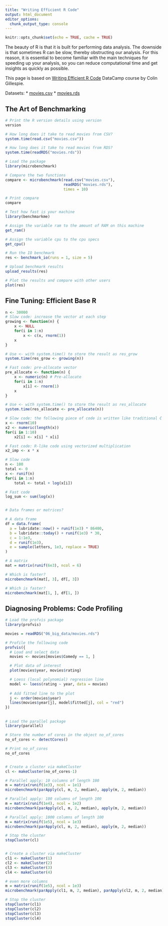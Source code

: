 ```yaml
---
title: "Writing Efficient R Code"
output: html_document
editor_options: 
  chunk_output_type: console
---
```


```r
knitr::opts_chunk$set(echo = TRUE, cache = TRUE)
```

The beauty of R is that it is built for performing data analysis. The downside is that sometimes R can be slow, thereby obstructing our analysis. For this reason, it is essential to become familiar with the main techniques for speeding up your analysis, so you can reduce computational time and get insights as quickly as possible.

This page is based on [Writing Efficient R Code](https://campus.datacamp.com/courses/writing-efficient-r-code/fine-tuning-efficient-base-r?ex=3) DataCamp course by Colin Gillespie.

Datasets: 
* [movies.csv](movies.csv)
* [movies.rds](movies.rds)

## The Art of Benchmarking

```r
# Print the R version details using version
version

# How long does it take to read movies from CSV?
system.time(read.csv("movies.csv"))

# How long does it take to read movies from RDS?
system.time(readRDS("movies.rds"))

# Load the package
library(microbenchmark)

# Compare the two functions
compare <- microbenchmark(read.csv("movies.csv"), 
                          readRDS("movies.rds"), 
                          times = 10)

# Print compare
compare

# Test how fast is your machine
library(benchmarkme)

# Assign the variable ram to the amount of RAM on this machine
get_ram()

# Assign the variable cpu to the cpu specs
get_cpu()

# Run the IO benchmark
res <- benchmark_io(runs = 1, size = 5)

# Upload benchmark results
upload_results(res)

# Plot the results and compare with other users
plot(res)
```

## Fine Tuning: Efficient Base R

```r
n <- 30000
# Slow code: increase the vector at each step
growing <- function(n) {
    x <- NULL
    for(i in 1:n)
        x <- c(x, rnorm(1))
    x
}

# Use <- with system.time() to store the result as res_grow
system.time(res_grow <- growing(n)) 

# Fast code: pre-allocate vector
pre_allocate <- function(n) {
    x <- numeric(n) # Pre-allocate
    for(i in 1:n) 
        x[i] <- rnorm(1)
    x
}

# Use <- with system.time() to store the result as res_allocate
system.time(res_allocate <- pre_allocate(n))

# Slow code: the following piece of code is written like traditional C or Fortran code. Instead of using the vectorized version of multiplication, it uses a for loop.
x <- rnorm(10)
x2 <- numeric(length(x))
for(i in 1:10)
    x2[i] <- x[i] * x[i]

# Fast code: R-like code using vectorized multiplication
x2_imp <- x * x

# Slow code
n <- 100
total <- 0
x <- runif(n)
for(i in 1:n) 
    total <- total + log(x[i])

# Fast code
log_sum <- sum(log(x))


# Data frames or matrices?

# A data frame
df = data.frame(
  a = lubridate::now() + runif(1e3) * 86400,
  b = lubridate::today() + runif(1e3) * 30,
  c = 1:1e3,
  d = runif(1e3),
  e = sample(letters, 1e3, replace = TRUE)
)

# A matrix
mat = matrix(runif(6e3), ncol = 6)

# Which is faster? 
microbenchmark(mat[, 3], df[, 3])

# Which is faster? 
microbenchmark(mat[1, ], df[1, ])


```
## Diagnosing Problems: Code Profiling 

```r
# Load the profvis package
library(profvis)

movies = readRDS("06_big_data/movies.rds")

# Profile the following code
profvis({
  # Load and select data
  movies <- movies[movies$Comedy == 1, ]

  # Plot data of interest
  plot(movies$year, movies$rating)

  # Loess (local polynomial) regression line
  model <- loess(rating ~ year, data = movies)
  
  # Add fitted line to the plot
  j <- order(movies$year)
  lines(movies$year[j], model$fitted[j], col = "red")
})
```

##

```r
# Load the parallel package
library(parallel)

# Store the number of cores in the object no_of_cores
no_of_cores <- detectCores()

# Print no_of_cores
no_of_cores


# Create a cluster via makeCluster
cl <- makeCluster(no_of_cores-1)

# Parallel apply: 10 columns of length 100
m = matrix(runif(1e3), ncol = 1e1)
microbenchmark(parApply(cl, m, 2, median), apply(m, 2, median))

# Parallel apply: 100 columns of length 100
m = matrix(runif(1e4), ncol = 1e2)
microbenchmark(parApply(cl, m, 2, median), apply(m, 2, median))

# Parallel apply: 1000 columns of length 100
m = matrix(runif(1e5), ncol = 1e3)
microbenchmark(parApply(cl, m, 2, median), apply(m, 2, median))

# Stop the cluster
stopCluster(cl)


# Create a cluster via makeCluster
cl1 <- makeCluster(1)
cl2 <- makeCluster(2)
cl3 <- makeCluster(3)
cl4 <- makeCluster(4)

# even more columns
m = matrix(runif(1e5), ncol = 1e3)
microbenchmark(parApply(cl1, m, 2, median), parApply(cl2, m, 2, median), parApply(cl3, m, 2, median), parApply(cl4, m, 2, median))

# Stop the cluster
stopCluster(cl1)
stopCluster(cl2)
stopCluster(cl3)
stopCluster(cl4)

```



